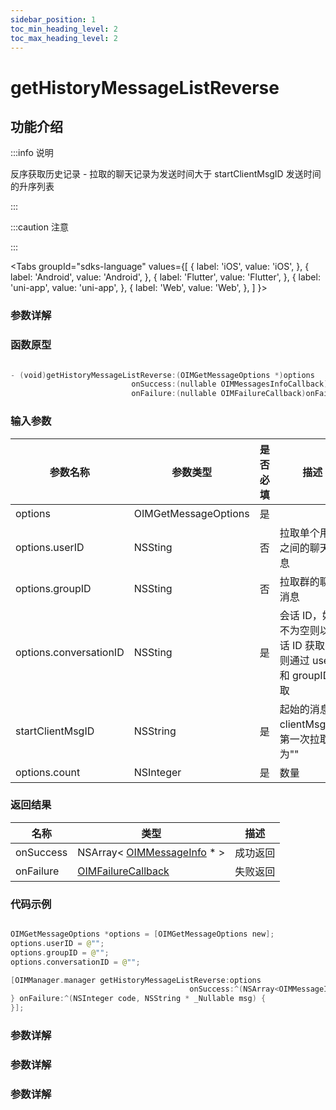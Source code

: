 ```yaml
---
sidebar_position: 1
toc_min_heading_level: 2
toc_max_heading_level: 2
---
```


# getHistoryMessageListReverse

## 功能介绍

:::info 说明

反序获取历史记录 - 拉取的聊天记录为发送时间大于 startClientMsgID 发送时间的升序列表

:::

:::caution 注意

:::

<Tabs
groupId="sdks-language"
values={[
{ label: 'iOS', value: 'iOS', },
{ label: 'Android', value: 'Android', },
{ label: 'Flutter', value: 'Flutter', },
{ label: 'uni-app', value: 'uni-app', },
{ label: 'Web', value: 'Web', },
]
}>

<TabItem value="Flutter">

### 参数详解

</TabItem>

<TabItem value="iOS">

### 函数原型

```swift showLineNumbers

- (void)getHistoryMessageListReverse:(OIMGetMessageOptions *)options
                           onSuccess:(nullable OIMMessagesInfoCallback)onSuccess
                           onFailure:(nullable OIMFailureCallback)onFailure;

```

### 输入参数

| 参数名称               | 参数类型             | 是否必填 | 描述                                                                 |
| ---------------------- | -------------------- | -------- | -------------------------------------------------------------------- |
| options                | OIMGetMessageOptions | 是       |                                                                      |
| options.userID         | NSSting              | 否       | 拉取单个用户之间的聊天消息                                           |
| options.groupID        | NSSting              | 否       | 拉取群的聊天消息                                                     |
| options.conversationID | NSSting              | 是       | 会话 ID，如果不为空则以会话 ID 获取，否则通过 userID 和 groupID 获取 |
| startClientMsgID       | NSString             | 是       | 起始的消息 clientMsgID，第一次拉取为""                               |
| options.count          | NSInteger            | 是       | 数量                                                                 |

### 返回结果

| 名称      | 类型                                                                | 描述     |
| --------- | ----------------------------------------------------------------------- | -------- |
| onSuccess | NSArray< [OIMMessageInfo](docs/sdks/Class/Message/MessageInfo.mdx) \* > | 成功返回 |
| onFailure | [OIMFailureCallback](docs/sdks/Callback/onError.mdx)                    | 失败返回 |

### 代码示例

```swift showLineNumbers

OIMGetMessageOptions *options = [OIMGetMessageOptions new];
options.userID = @"";
options.groupID = @"";
options.conversationID = @"";

[OIMManager.manager getHistoryMessageListReverse:options
                                        onSuccess:^(NSArray<OIMMessageInfo *> * _Nullable messages) {
} onFailure:^(NSInteger code, NSString * _Nullable msg) {
}];

```

</TabItem>

<TabItem value="Android">

### 参数详解

</TabItem>

<TabItem value="Web">

### 参数详解

</TabItem>

<TabItem value="uni-app">

### 参数详解

</TabItem>

</Tabs>
